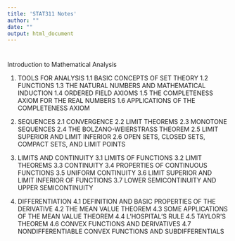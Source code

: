 ```yaml
---
title: 'STAT311 Notes'
author: ""
date: ""
output: html_document
---
```


#  {.tabset .tabset-fade .tabset-pills}

Introduction to Mathematical Analysis

1. TOOLS FOR ANALYSIS
 1.1 BASIC CONCEPTS OF SET THEORY
 1.2 FUNCTIONS
 1.3 THE NATURAL NUMBERS AND MATHEMATICAL INDUCTION
 1.4 ORDERED FIELD AXIOMS
 1.5 THE COMPLETENESS AXIOM FOR THE REAL NUMBERS
 1.6 APPLICATIONS OF THE COMPLETENESS AXIOM
 
2. SEQUENCES
 2.1 CONVERGENCE
 2.2 LIMIT THEOREMS
 2.3 MONOTONE SEQUENCES
 2.4 THE BOLZANO-WEIERSTRASS THEOREM
 2.5 LIMIT SUPERIOR AND LIMIT INFERIOR
 2.6 OPEN SETS, CLOSED SETS, COMPACT SETS, AND LIMIT POINTS
 
3. LIMITS AND CONTINUITY
 3.1 LIMITS OF FUNCTIONS
 3.2 LIMIT THEOREMS
 3.3 CONTINUITY
 3.4 PROPERTIES OF CONTINUOUS FUNCTIONS
 3.5 UNIFORM CONTINUITY
 3.6 LIMIT SUPERIOR AND LIMIT INFERIOR OF FUNCTIONS
 3.7 LOWER SEMICONTINUITY AND UPPER SEMICONTINUITY
 
4. DIFFERENTIATION
 4.1 DEFINITION AND BASIC PROPERTIES OF THE DERIVATIVE
 4.2 THE MEAN VALUE THEOREM
 4.3 SOME APPLICATIONS OF THE MEAN VALUE THEOREM
 4.4 L’HOSPITAL’S RULE
 4.5 TAYLOR’S THEOREM
 4.6 CONVEX FUNCTIONS AND DERIVATIVES
 4.7 NONDIFFERENTIABLE CONVEX FUNCTIONS AND SUBDIFFERENTIALS

